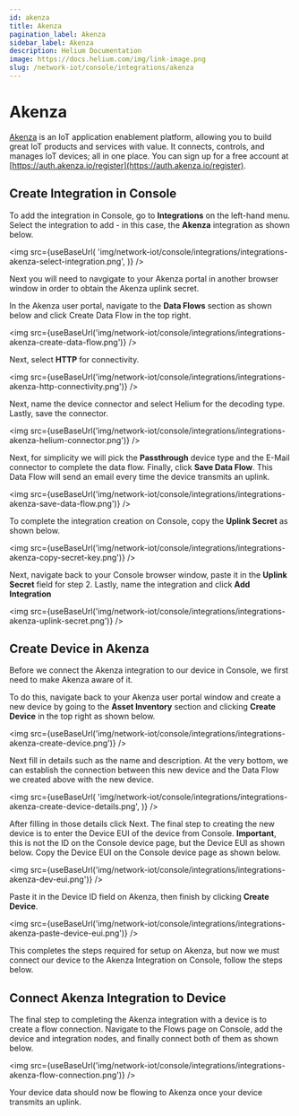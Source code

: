 ```yaml
---
id: akenza
title: Akenza
pagination_label: Akenza
sidebar_label: Akenza
description: Helium Documentation
image: https://docs.helium.com/img/link-image.png
slug: /network-iot/console/integrations/akenza
---
```


# Akenza


[Akenza](https://www.akenza.io/) is an IoT application enablement platform, allowing you to build
great IoT products and services with value. It connects, controls, and manages IoT devices; all in
one place. You can sign up for a free account at
[https://auth.akenza.io/register](https://auth.akenza.io/register).

## Create Integration in Console

To add the integration in Console, go to **Integrations** on the left-hand menu. Select the
integration to add - in this case, the **Akenza** integration as shown below.

<img
  src={useBaseUrl(
    'img/network-iot/console/integrations/integrations-akenza-select-integration.png',
  )}
/>

Next you will need to navgigate to your Akenza portal in another browser window in order to obtain
the Akenza uplink secret.

In the Akenza user portal, navigate to the **Data Flows** section as shown below and click Create
Data Flow in the top right.

<img
  src={useBaseUrl('img/network-iot/console/integrations/integrations-akenza-create-data-flow.png')}
/>

Next, select **HTTP** for connectivity.

<img
  src={useBaseUrl('img/network-iot/console/integrations/integrations-akenza-http-connectivity.png')}
/>

Next, name the device connector and select Helium for the decoding type. Lastly, save the connector.

<img
  src={useBaseUrl('img/network-iot/console/integrations/integrations-akenza-helium-connector.png')}
/>

Next, for simplicity we will pick the **Passthrough** device type and the E-Mail connector to
complete the data flow. Finally, click **Save Data Flow**. This Data Flow will send an email every
time the device transmits an uplink.

<img
  src={useBaseUrl('img/network-iot/console/integrations/integrations-akenza-save-data-flow.png')}
/>

To complete the integration creation on Console, copy the **Uplink Secret** as shown below.

<img
  src={useBaseUrl('img/network-iot/console/integrations/integrations-akenza-copy-secret-key.png')}
/>

Next, navigate back to your Console browser window, paste it in the **Uplink Secret** field for
step 2. Lastly, name the integration and click **Add Integration**

<img
  src={useBaseUrl('img/network-iot/console/integrations/integrations-akenza-uplink-secret.png')}
/>

## Create Device in Akenza

Before we connect the Akenza integration to our device in Console, we first need to make Akenza
aware of it.

To do this, navigate back to your Akenza user portal window and create a new device by going to the
**Asset Inventory** section and clicking **Create Device** in the top right as shown below.

<img
  src={useBaseUrl('img/network-iot/console/integrations/integrations-akenza-create-device.png')}
/>

Next fill in details such as the name and description. At the very bottom, we can establish the
connection between this new device and the Data Flow we created above with the new device.

<img
  src={useBaseUrl(
    'img/network-iot/console/integrations/integrations-akenza-create-device-details.png',
  )}
/>

After filling in those details click Next. The final step to creating the new device is to enter the
Device EUI of the device from Console. **Important**, this is not the ID on the Console device page,
but the Device EUI as shown below. Copy the Device EUI on the Console device page as shown below.

<img src={useBaseUrl('img/network-iot/console/integrations/integrations-akenza-dev-eui.png')} />

Paste it in the Device ID field on Akenza, then finish by clicking **Create Device**.

<img
  src={useBaseUrl('img/network-iot/console/integrations/integrations-akenza-paste-device-eui.png')}
/>

This completes the steps required for setup on Akenza, but now we must connect our device to the
Akenza Integration on Console, follow the steps below.

## Connect Akenza Integration to Device

The final step to completing the Akenza integration with a device is to create a flow connection.
Navigate to the Flows page on Console, add the device and integration nodes, and finally connect
both of them as shown below.

<img
  src={useBaseUrl('img/network-iot/console/integrations/integrations-akenza-flow-connection.png')}
/>

Your device data should now be flowing to Akenza once your device transmits an uplink.
